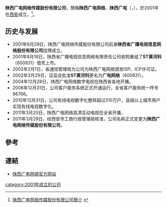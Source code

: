 {{not|陕西广播电视台}}
{{Infobox_Company |
| company_name   = 陕西广电网络传媒股份有限公司|
| company_name_en = Shaanxi Broadcast & TV Network Intermediary Co.Ltd|
| company_logo = [[文件:SBN_logo.jpg|150px]]|
| company_type   = 上市公司<br>A股简称：'''广电网络'''（{{sse|600831}}）
| foundation     = 2001年 |
| location       = {{CHN}}[[陕西省|陕西省]][[西安市|西安市]]曲江新区曲江行政商务区曲江首座大厦|
| zip_code       = 710061 |
| telephone_no   = |
| key_people     = |
| num_employees  = |
| industry       = 电视广播|
| products       = 新闻、电影、教育、娱乐等|
| revenue        = |
| company_slogan = 映像多彩生活 |
| subsid         = |
| homepage       = http://www.sxbctv.com/
}}
'''陕西广电网络传媒股份有限公司'''，簡稱'''陕西广电网络'''、'''陕西广电'''（'''{{lang-en|Shaanxi Broadcast & TV Network Intermediary Co.Ltd}}'''，{{sse|600831}}），於2001年在[[西安|西安]]成立。<ref>[http://www.sxbctv.com/2013about_con.jsp?urltype=tree.TreeTempUrl&wbtreeid=7079 陕西广电网络传媒股份有限公司簡介] {{webarchive|url=https://web.archive.org/web/20130830153658/http://www.sxbctv.com/2013about_con.jsp?urltype=tree.TreeTempUrl&wbtreeid=7079 |date=2013-08-30 }}</ref>。

== 历史与发展 ==
* 2001年6月29日，陕西广电网络传媒股份有限公司前身'''陕西省广播电视信息网络股份有限公司'''挂牌成立。
* 2001年8月16日，陕西省广播电视信息网络有限责任公司收购重组了'''ST黄河科'''（600831）借壳上市。
* 2002年2月1日，省通信管理局为公司为陕西广电网络颁发ISP、ICP许可证。
* 2002年3月29日，证监会批准'''ST黄河科'''更名为'''广电网络'''（600831）。
* 2004年12月28日，陕西广电网络数字电视在陕西省各地开播。
* 2006年12月31日，公司客户服务系统正式开通运行，全省客户服务统一呼号96766。
* 2010年12月31日，公司有线电视数字化整转超过310万户，县级以上城市用户实现有线电视数字化。
* 2011年3月20日，陕西广电网络高清互动电视在全省开播。
* 2011年3月29日，经西安市工商行政管理局核准，公司名称正式变更为'''陕西广电网络传媒股份有限公司'''。

== 參考 ==
{{reflist}}

== 連結 ==
*[http://www.sxbctv.com/ 陕西广电网络官方网站] {{Wayback|url=http://www.sxbctv.com/ |date=20150206112814 }}

{{中华人民共和国广播电视网络}}
{{中国互联网服务提供商}}

[[category:2001年成立的公司|category:2001年成立的公司]]
{{陕西广播电视台}}
{{中国互联网服务提供商}}